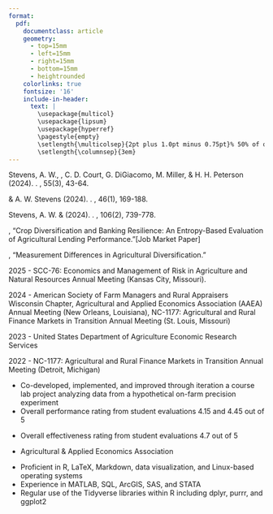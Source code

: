 ```yaml
---
format: 
  pdf: 
    documentclass: article
    geometry:
      - top=15mm
      - left=15mm
      - right=15mm
      - bottom=15mm
      - heightrounded
    colorlinks: true
    fontsize: '16'
    include-in-header: 
      text: |
        \usepackage{multicol}
        \usepackage{lipsum}
        \usepackage{hyperref}
        \pagestyle{empty}
        \setlength{\multicolsep}{2pt plus 1.0pt minus 0.75pt}% 50% of original values
        \setlength{\columnsep}{3em}
---
```

<!-- fontfamily: libertinus -->
<!-- TITLE -->
\begin{huge}\begin{center}{\textbf{Jim Teal}}\end{center}\end{huge}

<!-- Department Info -->
\begin{center} 
Department of Agricultural \& Applied Economics, University of Wisconsin-Madison\\
427 Lorch St., 315 Taylor Hall, Madison, WI, USA 53706\\
\end{center}

<!-- CONTACT INFO -->
\begin{multicols}{3}
  \begin{flushright}{(931) 581-8563}\end{flushright}
  \begin{center}{JTeal@wisc.edu}\end{center}
  \begin{flushleft}{JTealAgEconomist.github.io}\end{flushleft}
\end{multicols}
\vspace{15pt}

<!-- EDUCATION -->
\begin{large}
  {\textbf {EDUCATION}}
  \vspace{3pt}
  \hrule
  \vspace{3pt}
\end{large}

\begin{normalsize}
  \textbf{University of Wisconsin -- Madison}
  \begin{multicols}{2}
    \begin{flushleft}Ph.D., Agricultural and Applied Economics\end{flushleft}
    \begin{flushright}Expected May, 2026\end{flushright}
  \end{multicols}
  \vspace{-0.25cm}
  \hspace*{0.5 cm}Primary Field: Agricultural Economics\\
  \hspace*{0.5 cm}Dissertation:
  \textit{Three Essays on Agricultural Diversifivation}\\
  \hspace*{0.5 cm}Committee: Paul Mitchell, Guanming Shi, and Andrew Stevens (Chair)
  \vspace{0.15cm}
\end{normalsize}

\begin{normalsize}
  \textbf{University of California -- Davis}
  \begin{multicols}{2}
    \begin{flushleft}M.Sc., Agricultural and Resource Economics\end{flushleft}
    \begin{flushright}2019\end{flushright}
  \end{multicols}
  \vspace{0.15cm}
\end{normalsize}


\begin{normalsize}
  \textbf{University of Tennessee -- Knoxville}
  \begin{multicols}{2}
    \begin{flushleft}B.A., Economics\end{flushleft}
    \begin{flushright}2015\end{flushright}
  \end{multicols}
  \vspace{0.15cm}
\end{normalsize}

<!-- Published Research -->
\begin{large}
  \textbf {PUBLICATIONS}
  \vspace{3pt}
  \hrule
  \vspace{3pt}
\end{large}

Stevens, A. W., \textbf{J. Teal}, C. D. Court, G. DiGiacomo, M. Miller,
\& H. H. Peterson (2024).
\href{https://www.fdrsinc.org/wp-content/uploads/2024/12/JFDR55.3_3_Stevens.pdf}{Predicting Firm Diversification in Agri-Food Value Chains}.
\textit{Journal of Food Distribution Research}, 55(3), 43-64.

\vspace{5pt}

\textbf{Teal, J.} \& A. W. Stevens (2024).
\href{https://onlinelibrary.wiley.com/doi/full/10.1002/aepp.13397}{Race and premium misrating in the U.S. Federal Crop Insurance Program}.
\textit{Applied Economic Perspectives and Policy}, 46(1), 169-188.

\vspace{5pt}

Stevens, A. W. \& \textbf{J. Teal} (2024). 
\href{https://onlinelibrary.wiley.com/doi/10.1111/ajae.12398}{Diversification and resilience of firms in the agrifood supply chain}.
\textit{American Journal of Agricultural Economics}, 106(2), 739-778.

\vspace{7pt}

<!-- Working Papers -->
\begin{large}
  \textbf {WORKING PAPERS}
  \vspace{3pt}
  \hrule
  \vspace{3pt}
\end{large}

\textbf{Teal, J.}, 
"Crop Diversification and Banking Resilience: An Entropy-Based Evaluation of 
Agricultural Lending Performance."[Job Market Paper]

\vspace{7pt}

\textbf{Teal, J.}, 
"Measurement Differences in Agricultural Diversification."

\vspace{7pt}

<!-- Presentations -->

\begin{large}
  \textbf {PRESENTATIONS}
  \vspace{3pt}
  \hrule
\end{large} 

\vspace{3pt}
  2025 - 
SCC-76: Economics and Management of Risk in Agriculture and Natural
Resources Annual Meeting (Kansas City, Missouri).

\vspace{3pt}
  2024 -
American Society of Farm Managers and Rural Appraisers Wisconsin Chapter,
Agricultural and Applied Economics Association (AAEA) Annual Meeting 
(New Orleans, Louisiana), 
NC-1177: Agricultural and Rural Finance Markets in
Transition Annual Meeting (St. Louis, Missouri)

\vspace{3pt}
  2023 - 
United States Department of Agriculture Economic Research Services

\vspace{3pt}
  2022 - 
NC-1177: Agricultural and Rural Finance Markets in Transition Annual Meeting (Detroit, Michigan)

\vspace{7pt}

<!-- Employment -->
\begin{large}
  \textbf {RESEARCH \& PROFESSIONAL EXPERIENCE}
  \vspace{3pt}
  \hrule
  \vspace{3pt}
\end{large}

\begin{normalsize}
  \begin{flushleft}{\textbf {University of Wisconsin--Madison}}\end{flushleft}
  \vspace{-0.10cm}
  \begin{multicols}{2}
    \begin{flushleft}{\hspace*{0.5cm}\textit{Research Assistant}}\end{flushleft}
    \begin{flushright}September 2020-Present\end{flushright}
  \end{multicols}
  \vspace{-0.25cm}
  \hspace*{0.5 cm}Supervisor: Dr. Andrew Stevens
\end{normalsize}

\begin{normalsize}
  \begin{flushleft}{\textbf {United States Department of Agriculture}}\end{flushleft}
  \vspace{-0.10cm}
  \begin{multicols}{2}
    \begin{flushleft}{\hspace*{0.5cm}\textit{Economic Research Service Pathways Intern}}\end{flushleft}
    \begin{flushright}Summer 2022\end{flushright}
  \end{multicols}
  \vspace{-0.25cm}
  \hspace*{0.5 cm}Supervisor: Dr. Michael Ollinger
\end{normalsize}

\begin{normalsize}
  \begin{flushleft}{\textbf {Conservation Strategy Fund}}\end{flushleft}
  \vspace{-0.10cm}
  \begin{multicols}{2}
    \begin{flushleft}{\hspace*{0.5cm}\textit{Research Associate}}\end{flushleft}
    \begin{flushright}November 2019 - September 2020\end{flushright}
  \end{multicols}
\end{normalsize}

\begin{normalsize}
  \begin{flushleft}{\textbf {Federal Reserve Board of Governors}}\end{flushleft}
  \vspace{-0.10cm}
  \begin{multicols}{2}
    \begin{flushleft}{\hspace*{0.5cm}\textit{Senior Research Assistant}}\end{flushleft}
    \begin{flushright}July 2017 - July 2018\end{flushright}
  \end{multicols}
  \vspace{-0.10cm}
  \begin{multicols}{2}
    \begin{flushleft}{\hspace*{0.5cm}\textit{Research Assistant}}\end{flushleft}
    \begin{flushright}January 2016 - June 2017\end{flushright}
  \end{multicols}
  \vspace{-0.25cm}
  \hspace*{0.5 cm}Supervisor: Dr. Gustavo Suarez \& Dr. Nitish Sinha
\end{normalsize}

\begin{normalsize}
  \begin{flushleft}{\textbf {University of Tennessee--Knoxville}}\end{flushleft}
  \vspace{-0.10cm}
  \begin{multicols}{2}
    \begin{flushleft}{\hspace*{0.5cm}\textit{Research Assistant}}\end{flushleft}
    \begin{flushright}Summer 2022\end{flushright}
  \end{multicols}
  \vspace{-0.25cm}
  \hspace*{0.5 cm}Supervisor: Dr. Marianne Wanamaker
\end{normalsize}

\vspace{7pt}

<!-- Teaching -->
\begin{large}
  \textbf {TEACHING EXPERIENCE}
  \vspace{3pt}
  \hrule
  \vspace{3pt}
\end{large}


\begin{normalsize}
  \textbf{University of Wisconsin--Madison}\\
  \vspace{-0.10cm}
  AAE 421: Economic Decision Analysis
  \begin{multicols}{2}
    \begin{flushleft}{
    \hspace*{0.5 cm}\textit{Teaching Assistant}
    }\end{flushleft}
    \begin{flushright}{Fall 2023 \& Fall 2024}\end{flushright}
  \end{multicols}
\end{normalsize}
\vspace{-0.25cm}
* Co-developed, implemented, and improved through iteration a
  course lab project analyzing data from a hypothetical on-farm precision experiment
* Overall performance rating from student evaluations 4.15 and 4.45 out of 5

\begin{normalsize}
  \textbf{University of California--Davis}\\
  \vspace{-0.10cm}
  ARE 100B: Intermediate Microeconomics
  \begin{multicols}{2}
    \begin{flushleft}{
    \hspace*{0.5 cm}\textit{Reader}\\
    \hspace*{0.5 cm}\textit{Teaching Assistant}\\
    }\end{flushleft}
    \begin{flushright}{ 
    Spring 2019\\
    Winter 2019}\end{flushright}
  \end{multicols}
\end{normalsize}
\vspace{-0.25cm}
* Overall effectiveness rating from student evaluations 4.7 out of 5

\vspace{7pt}

<!-- Fellowships, Honors and Awards -->
\begin{large}
  \textbf {FELLOWSHIPS, HONORS, AND AWARDS}
  \vspace{3pt}
  \hrule
  \vspace{3pt}
\end{large}

\begin{normalsize}
  \begin{multicols}{2}
    \begin{flushleft}{Graduate Student Travel Award (\$500)}
    \end{flushleft}
    \begin{flushright}2025\end{flushright}
  \end{multicols}
    \vspace{-0.25cm}
    \hspace*{0.5 cm}Applied Risk Analysis AAEA Section
\end{normalsize}

\begin{normalsize}
  \begin{multicols}{2}
    \begin{flushleft}{Graduate Student Travel Award (\$500)}
    \end{flushleft}
    \begin{flushright}2025\end{flushright}
  \end{multicols}
    \vspace{-0.25cm}
    \hspace*{0.5 cm}Agricultural Finance \& Management AAEA Section
\end{normalsize}

\begin{normalsize}
  \begin{multicols}{2}
    \begin{flushleft}{Student Research Grants Competition (\$1,500)}
    \end{flushleft}
    \begin{flushright}2024\end{flushright}
  \end{multicols}
    \vspace{-0.25cm}
    \hspace*{0.5 cm}University of Wisconsin -- Madison
\end{normalsize}

\begin{normalsize}
  \begin{multicols}{2}
    \begin{flushleft}{Mueller Fellowship Recipient}\end{flushleft}
    \begin{flushright}2024\end{flushright}
  \end{multicols}
\end{normalsize}

\begin{normalsize}
  \begin{multicols}{2}
    \begin{flushleft}{Farm Foundation Agricultural Scholar}\end{flushleft}
    \begin{flushright}2023\end{flushright}
  \end{multicols}
\end{normalsize}


\vspace{7pt}

<!-- Service -->
\begin{large}
  \textbf {SERVICE}
  \vspace{3pt}
  \hrule
  \vspace{3pt}
\end{large}

\begin{multicols}{2}
  \begin{flushleft}{Graduate student representative for Ph.D. admissions}\end{flushleft}
  \begin{flushright}2024-2025\end{flushright}
\end{multicols}

\begin{multicols}{2}
  \begin{flushleft}{UW AAE graduate committee representitive}\end{flushleft}
  \begin{flushright}2024-2025\end{flushright}
\end{multicols}

\begin{multicols}{2}
  \begin{flushleft}{Graduate student representative for Ph.D. admissions}\end{flushleft}
  \begin{flushright}2024-2025\end{flushright}
\end{multicols}

\begin{multicols}{2}
  \begin{flushleft}{Abstract reviewer for AAEA}\end{flushleft}
  \begin{flushright}2024\end{flushright}
\end{multicols}

\begin{normalsize}
  \begin{multicols}{2}
    \begin{flushleft}{President of the Taylor-Hibbard Club}\end{flushleft}
    \begin{flushright}September 2021-July 2023\end{flushright}
  \end{multicols}
  \vspace{-0.2cm}
  \hspace*{0.5cm}UW AAE graduate student organization
\end{normalsize}

\begin{multicols}{2}
  \begin{flushleft}{Referee for \textit{Applied Economic Perspectives and Policy}}\end{flushleft}
  \begin{flushright}2022\end{flushright}
\end{multicols}

\vspace{7pt}

<!-- Professional Affiliations -->
\begin{large}
  \textbf {PROFESIONAL AFFILIATIONS}
  \vspace{3pt}
  \hrule
  \vspace{3pt}
\end{large}
* Agricultural \& Applied Economics Association

\vspace{7pt}

<!-- Skills -->
\begin{large}
  \textbf {SKILLS}
  \vspace{3pt}
  \hrule
  \vspace{3pt}
\end{large}

* Proficient in R, LaTeX, Markdown, data visualization, and Linux-based operating systems
* Experience in MATLAB, SQL, ArcGIS, SAS, and STATA
* Regular use of the Tidyverse libraries within R including dplyr, purrr, and ggplot2


























